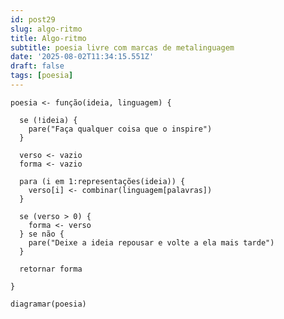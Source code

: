 ```yaml
---
id: post29
slug: algo-ritmo
title: Algo-ritmo
subtitle: poesia livre com marcas de metalinguagem
date: '2025-08-02T11:34:15.551Z'
draft: false
tags: [poesia]
---
```


```
poesia <- função(ideia, linguagem) {

  se (!ideia) {
    pare("Faça qualquer coisa que o inspire")
  }
  
  verso <- vazio
  forma <- vazio

  para (i em 1:representações(ideia)) {
    verso[i] <- combinar(linguagem[palavras])
  }

  se (verso > 0) {
    forma <- verso
  } se não {
    pare("Deixe a ideia repousar e volte a ela mais tarde")
  }

  retornar forma

}

diagramar(poesia)
```
